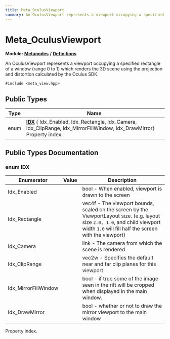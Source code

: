 ```yaml
---
title: Meta_OculusViewport
summary: An OculusViewport represents a viewport occupying a specified rectangle of a window (range 0 to 1) which renders the 3D scene using the projection and distortion calculated by the Oculus SDK. 
---
```


# Meta_OculusViewport

**Module:** **[Metanodes](../../modules/metanodes/index.mdx)** **/** **[Definitions](../../modules/metanodes/definitions.mdx)**

An OculusViewport represents a viewport occupying a specified rectangle of a window (range 0 to 1) which renders the 3D scene using the projection and distortion calculated by the Oculus SDK. 

`#include <meta_view.hpp>`

## Public Types

| Type           | Name           |
| -------------- | -------------- |
| enum| **[IDX](#enum-idx)** { Idx_Enabled, Idx_Rectangle, Idx_Camera, Idx_ClipRange, Idx_MirrorFillWindow, Idx_DrawMirror}<br />Property index.  |

## Public Types Documentation

### enum IDX

| Enumerator | Value | Description |
| ---------- | ----- | ----------- |
| Idx_Enabled | | bool - When enabled, viewport is drawn to the screen   |
| Idx_Rectangle | | vec4f - The viewport bounds, scaled on the screen by the ViewportLayout size. (e.g. layout size `2.0, 1.0`, and child viewport width `1.0` will fill half the screen with the viewport)   |
| Idx_Camera | | link - The camera from which the scene is rendered   |
| Idx_ClipRange | | vec2w - Specifies the default near and far clip planes for this viewport   |
| Idx_MirrorFillWindow | | bool - if true some of the image seen in the rift will be cropped when displayed in the main window.   |
| Idx_DrawMirror | | bool - whether or not to draw the mirror viewport to the main window   |

Property index. 
